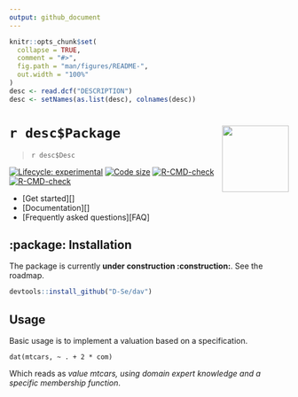 ```yaml
---
output: github_document
---
```


<!-- README.md is generated from README.Rmd. Please edit that file -->

```r
knitr::opts_chunk$set(
  collapse = TRUE,
  comment = "#>",
  fig.path = "man/figures/README-",
  out.width = "100%"
)
desc <- read.dcf("DESCRIPTION")
desc <- setNames(as.list(desc), colnames(desc))
```

# `r desc$Package` <img src="man/figures/logo.png" align="right" width="120"/>

> `r desc$Desc`

<!-- badges: start -->

[![Lifecycle: experimental](https://img.shields.io/badge/lifecycle-experimental-orange.svg)](https://lifecycle.r-lib.org/articles/stages.html#experimental) [![Code size](https://img.shields.io/github/languages/code-size/D-Se/dav.svg)](https://github.com/D-Se/dav) [![R-CMD-check](https://github.com/D-Se/dav/actions/workflows/R-CMD-check.yaml/badge.svg)](https://github.com/D-Se/dav/actions/workflows/R-CMD-check.yaml)
[![R-CMD-check](https://github.com/D-Se/dav/actions/workflows/R-CMD-check.yaml/badge.svg)](https://github.com/D-Se/dav/actions/workflows/R-CMD-check.yaml)
<!-- badges: end -->

<div id='tldr'>
 
* [Get started][]
* [Documentation][]
* [Frequently asked questions][FAQ]

</div>

## :package: Installation

The package is currently **under construction :construction:**. See the roadmap.

``` r
devtools::install_github("D-Se/dav")
```

## Usage

Basic usage is to implement a valuation based on a specification.

```
dat(mtcars, ~ . + 2 * com)
```
Which reads as *value mtcars, using domain expert knowledge and a specific membership function*.
